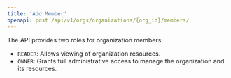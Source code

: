 ---
title: 'Add Member'
openapi: post /api/v1/orgs/organizations/{org_id}/members/
---

The API provides two roles for organization members:

- `READER`: Allows viewing of organization resources.
- `OWNER`: Grants full administrative access to manage the organization and its resources.
